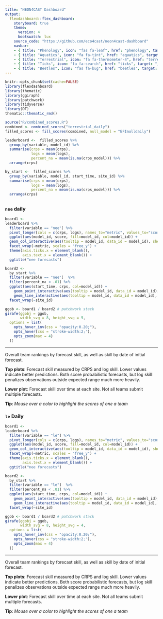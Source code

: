 ```yaml
---
title: "NEON4CAST Dashboard"
output:
  flexdashboard::flex_dashboard:
    storyboard: true
    theme: 
      version: 4
      bootswatch: lux
    source_code: "https://github.com/eco4cast/neon4cast-dashboard"
    navbar:
    - { title: "Phenology", icon: "fas fa-leaf", href: "phenology", target: "_blank"}
    - { title: "Aquatics", icon: "fa fa-tint", href: "aquatics", target: "_blank"}
    - { title: "Terrestrial", icon: "fa fa-thermometer-4", href: "terrestrial", target: "_blank"}
    - { title: "Ticks", icon: "fa fa-search", href: "ticks", target: "_blank"}
    - { title: "Beetles", icon: "fas fa-bug", href: "beetles", target: "_blank"}    
---
```


```r
knitr::opts_chunk$set(cache=FALSE)
library(flexdashboard)
library(thematic)
library(ggiraph)
library(patchwork)
library(tidyverse)
library(DT)
thematic::thematic_rmd()
```

```r
source("R/combined_scores.R")
combined <- combined_scores("terrestrial_daily")
filled_scores <- fill_scores(combined, null_model = "EFInulldaily")
```


```r
leaderboard <-  filled_scores %>% 
  group_by(variable, model_id) %>%
  summarise(crps = mean(crps),
            logs = mean(logs),
            percent_na = mean(is.na(crps_model))) %>% 
  arrange(crps)
```

```r
by_start <-  filled_scores %>% 
  group_by(variable, model_id, start_time, site_id) %>%
  summarise(crps = mean(crps),
            logs = mean(logs),
            percent_na = mean(is.na(crps_model))) %>% 
  arrange(crps)
```


##  {data-height=650 }

### `nee` daily


```r
board1 <- 
leaderboard %>% 
  filter(variable == "nee") %>%
  pivot_longer(cols = c(crps, logs), names_to="metric", values_to="score") %>%
  ggplot(aes(model_id, score, fill=model_id, col=model_id)) + 
  geom_col_interactive(aes(tooltip = model_id, data_id = model_id), show.legend = FALSE) + 
  facet_wrap(~metric, scales = "free_y") + 
  theme(axis.ticks.x = element_blank(),
        axis.text.x = element_blank()) + 
  ggtitle("nee forecasts")
```



```r
board2 <- 
  by_start %>% 
  filter(variable == "nee")  %>% 
  filter(percent_na < .01) %>%
  ggplot(aes(start_time, crps, col=model_id)) + 
    geom_point_interactive(aes(tooltip = model_id, data_id = model_id), size=2, show.legend = FALSE) +
    geom_line_interactive(aes(tooltip = model_id, data_id = model_id), size=1, show.legend = FALSE) + 
  facet_wrap(~site_id)
```


```r
ggob <- board1 / board2 # patchwork stack
girafe(ggobj = ggob,
       width_svg = 8, height_svg = 5,
  options = list(
    opts_hover_inv(css = "opacity:0.20;"),
    opts_hover(css = "stroke-width:2;"),
    opts_zoom(max = 4)
  ))
```

***


Overall team rankings by forecast skill, as well as skill by date of initial forecast.


**Top plots**: Forecast skill measured by CRPS and log skill. 
Lower values indicate better predictions. Both score  probabilistic forecasts,
but log skill penalizes observations outside expected range much more heavily.

**Lower plot**: Forecast skill over time at each site. Not all teams submit multiple forecasts.


**Tip**: _Mouse over a color to highlight the scores of one a team_



### `le` Daily


```r
board1 <- 
leaderboard %>% 
  filter(variable == "le") %>%
  pivot_longer(cols = c(crps, logs), names_to="metric", values_to="score") %>%
  ggplot(aes(model_id, score, fill=model_id, col=model_id)) + 
  geom_col_interactive(aes(tooltip = model_id, data_id = model_id), show.legend = FALSE) + 
  facet_wrap(~metric, scales = "free_y") + 
  theme(axis.ticks.x = element_blank(),
        axis.text.x = element_blank()) + 
  ggtitle("nee forecasts")
```



```r
board2 <- 
  by_start %>% 
  filter(variable == "le")  %>% 
  filter(percent_na < .01) %>%
  ggplot(aes(start_time, crps, col=model_id)) + 
    geom_point_interactive(aes(tooltip = model_id, data_id = model_id), size=2, show.legend = FALSE) +
    geom_line_interactive(aes(tooltip = model_id, data_id = model_id), size=1, show.legend = FALSE) + 
  facet_wrap(~site_id)
```


```r
ggob <- board1 / board2 # patchwork stack
girafe(ggobj = ggob,
       width_svg = 8, height_svg = 4,
  options = list(
    opts_hover_inv(css = "opacity:0.20;"),
    opts_hover(css = "stroke-width:2;"),
    opts_zoom(max = 4)
  ))
```

***


Overall team rankings by forecast skill, as well as skill by date of initial forecast.


**Top plots**: Forecast skill measured by CRPS and log skill. 
Lower values indicate better predictions. Both score  probabilistic forecasts,
but log skill penalizes observations outside expected range much more heavily.

**Lower plot**: Forecast skill over time at each site. Not all teams submit multiple forecasts.


**Tip**: _Mouse over a color to highlight the scores of one a team_





